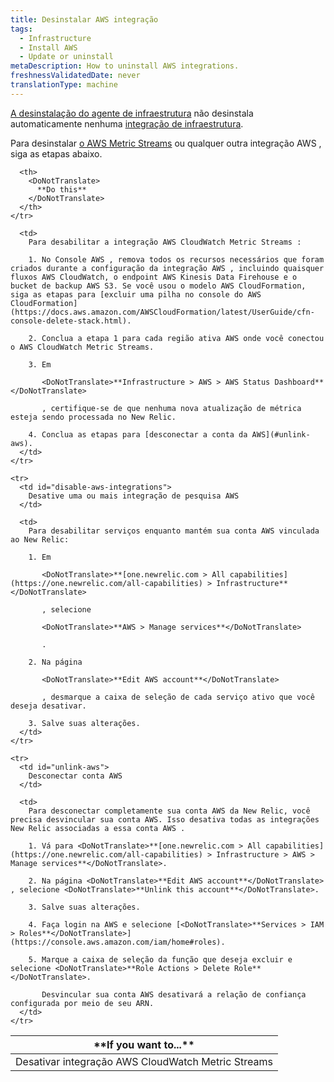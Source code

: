 ```yaml
---
title: Desinstalar AWS integração
tags:
  - Infrastructure
  - Install AWS
  - Update or uninstall
metaDescription: How to uninstall AWS integrations.
freshnessValidatedDate: never
translationType: machine
---
```


[A desinstalação do agente de infraestrutura](/docs/infrastructure/new-relic-infrastructure/installation/uninstall-infrastructure-agent-or-integrations) não desinstala automaticamente nenhuma [integração de infraestrutura](/docs/infrastructure/infrastructure-integrations/getting-started/connect-aws-integrations-infrastructure).

Para desinstalar [o AWS Metric Streams](/docs/infrastructure/amazon-integrations/connect/aws-metric-stream/) ou qualquer outra integração AWS , siga as etapas abaixo.

<table>
  <thead>
    <tr>
      <th style={{ width: "250px" }}>
        <DoNotTranslate>
          **If you want to...**
        </DoNotTranslate>
      </th>

      <th>
        <DoNotTranslate>
          **Do this**
        </DoNotTranslate>
      </th>
    </tr>
  </thead>

  <tbody>
    <tr>
      <td id="disable-aws-integrations">
        Desativar integração AWS CloudWatch Metric Streams
      </td>

      <td>
        Para desabilitar a integração AWS CloudWatch Metric Streams :

        1. No Console AWS , remova todos os recursos necessários que foram criados durante a configuração da integração AWS , incluindo quaisquer fluxos AWS CloudWatch, o endpoint AWS Kinesis Data Firehouse e o bucket de backup AWS S3. Se você usou o modelo AWS CloudFormation, siga as etapas para [excluir uma pilha no console do AWS CloudFormation](https://docs.aws.amazon.com/AWSCloudFormation/latest/UserGuide/cfn-console-delete-stack.html).

        2. Conclua a etapa 1 para cada região ativa AWS onde você conectou o AWS CloudWatch Metric Streams.

        3. Em

           <DoNotTranslate>**Infrastructure > AWS > AWS Status Dashboard**</DoNotTranslate>

           , certifique-se de que nenhuma nova atualização de métrica esteja sendo processada no New Relic.

        4. Conclua as etapas para [desconectar a conta da AWS](#unlink-aws).
      </td>
    </tr>

    <tr>
      <td id="disable-aws-integrations">
        Desative uma ou mais integração de pesquisa AWS
      </td>

      <td>
        Para desabilitar serviços enquanto mantém sua conta AWS vinculada ao New Relic:

        1. Em

           <DoNotTranslate>**[one.newrelic.com > All capabilities](https://one.newrelic.com/all-capabilities) > Infrastructure**</DoNotTranslate>

           , selecione

           <DoNotTranslate>**AWS > Manage services**</DoNotTranslate>

           .

        2. Na página

           <DoNotTranslate>**Edit AWS account**</DoNotTranslate>

           , desmarque a caixa de seleção de cada serviço ativo que você deseja desativar.

        3. Salve suas alterações.
      </td>
    </tr>

    <tr>
      <td id="unlink-aws">
        Desconectar conta AWS
      </td>

      <td>
        Para desconectar completamente sua conta AWS da New Relic, você precisa desvincular sua conta AWS. Isso desativa todas as integrações New Relic associadas a essa conta AWS .

        1. Vá para <DoNotTranslate>**[one.newrelic.com > All capabilities](https://one.newrelic.com/all-capabilities) > Infrastructure > AWS > Manage services**</DoNotTranslate>.

        2. Na página <DoNotTranslate>**Edit AWS account**</DoNotTranslate> , selecione <DoNotTranslate>**Unlink this account**</DoNotTranslate>.

        3. Salve suas alterações.

        4. Faça login na AWS e selecione [<DoNotTranslate>**Services > IAM > Roles**</DoNotTranslate>](https://console.aws.amazon.com/iam/home#roles).

        5. Marque a caixa de seleção da função que deseja excluir e selecione <DoNotTranslate>**Role Actions > Delete Role**</DoNotTranslate>.

           Desvincular sua conta AWS desativará a relação de confiança configurada por meio de seu ARN.
      </td>
    </tr>
  </tbody>
</table>